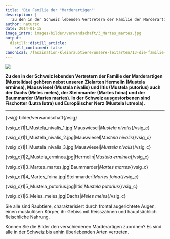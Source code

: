 ```yaml
---
title: 'Die Familie der "Marderartigen"'
description: |
  'Zu den in der Schweiz lebenden Vertretern der Familie der Marderartigen (Mustelidae) gehören nebst unseren Zielarten Hermelin (Mustela erminea), Mauswiesel (Mustela nivalis) und Iltis (Mustela putorius) auch der Dachs (Meles meles), der Steinmarder (Martes foina) und der Baummarder (Martes martes). In der Schweiz ausgestorbenen sind Fischotter (Lutra lutra) und Europäischer Nerz (Mustela lutreola).'
author: natursc
date: 2014-01-15
image_intro: images/bilder/verwandschaft/3_Martes_martes.jpg
output:
  distill::distill_article:
    self_contained: false
canonical: /faszination-kleinraubtiere/unsere-leitarten/13-die-familie-der-marderartigen
---
```


![](images/bilder/verwandschaft/3_Martes_martes.jpg) <!--image_intro-->

**Zu den in der Schweiz lebenden Vertretern der Familie der
Marderartigen (Mustelidae) gehören nebst unseren Zielarten Hermelin
(Mustela erminea), Mauswiesel (Mustela nivalis) und Iltis (Mustela
putorius) auch der Dachs (Meles meles), der Steinmarder (Martes foina)
und der Baummarder (Martes martes). In der Schweiz ausgestorbenen sind
Fischotter (Lutra lutra) und Europäischer Nerz (Mustela lutreola).**

------------------------------------------------------------------------

{vsig} bilder/verwandschaft{/vsig}

{vsig\_c}1|1\_Mustela\_nivalis\_1.jpg|Mauswiesel|*Mustela
nivalis*{/vsig\_c}

{vsig\_c}1|1\_Mustela\_nivalis\_2.jpg|Mauswiesel|*Mustela
nivalis*{/vsig\_c}

{vsig\_c}1|1\_Mustela\_nivalis\_3.jpg|Mauswiesel|*Mustela
nivalis*{/vsig\_c}

{vsig\_c}1|2\_Mustela\_erminea.jpg|Hermelin|*Mustela erminea*{/vsig\_c}

{vsig\_c}1|3\_Martes\_martes.jpg|Baummarder|*Martes martes*{/vsig\_c}

{vsig\_c}1|4\_Martes\_foina.jpg|Steinmarder|*Martes foina*{/vsig\_c}

{vsig\_c}1|5\_Mustela\_putorius.jpg|Iltis|*Mustela putorius*{/vsig\_c}

{vsig\_c}1|6\_Meles\_meles.jpg|Dachs|*Meles meles*{/vsig\_c}

Sie alle sind Raubtiere, charakterisiert durch frontal augerichtete
Augen, einen muskulösen Körper, ihr Gebiss mit Reisszähnen und
hauptsächlich fleischliche Nahrung.

Können Sie die Bilder den verschiedenen Marderartigen zuordnen? Es sind
alle in der Schweiz bis anhin überlebenden Arten vertreten.

 

<!--http://wieselundco.ch/faszination-kleinraubtiere/unsere-leitarten/13-die-familie-der-marderartigen-->
